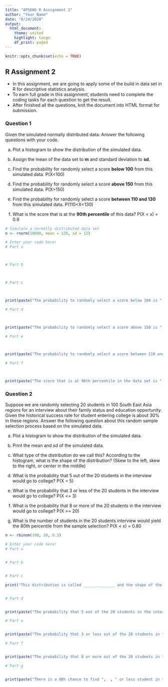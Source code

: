 ```yaml
---
title: "APS606 R Assignment 2"
author: "Your Name"
date: "8/24/2020"
output: 
  html_document:
    theme: united
    highlight: tango
    df_print: paged
---
```


```r
knitr::opts_chunk$set(echo = TRUE)
```

## R Assignment 2

* In this assignment, we are going to apply some of the build in data set in R for descriptive statistics analysis.
* To earn full grade in this assignment, students need to complete the coding tasks for each question to get the result.
* After finished all the questions, knit the document into HTML format for submission.

### Question 1

Given the simulated normally distributed data. Answer the following questions with your code.

a. Plot a histogram to show the distribution of the simulated data.

b. Assign the mean of the data set to **m** and standard deviation to **sd**.

c. Find the probability for randomly select a score **below 100** from this simulated data. P(X<100)

d. Find the probability for randomly select a score **above 150** from this simulated data. P(X>150)

e. Find the probability for randomly select a score **between 110 and 130** from this simulated data. P(110<X<130)

f. What is the score that is at the **90th percentile** of this data? P(X < x) = 0.9

```r
# Simulate a normally distributed data set
n <- rnorm(10000, mean = 120, sd = 12)

# Enter your code here!
# Part a



# Part b



# Part c



print(paste("The probability to randomly select a score below 100 is ", ))

# Part d



print(paste("The probability to randomly select a score above 150 is ", ))

# Part e



print(paste("The probability to randomly select a score between 110 and 130 is ", ))

# Part f



print(paste("The score that is at 90th percentile in the data set is ", ))

```


### Question 2

Suppose we are randomly selecting 20 students in 100 South East Asia regions for an interview about their family status and education opportunity. Given the historical success rate for student entering college is about 30% in these regions.  Answer the following question about this random sample selection process based on the simulated data.

a. Plot a histogram to show the distribution of the simulated data.

b. Print the mean and sd of the simulated data. 

c. What type of the distribution do we call this?  According to the histogram, what is the shape of the distribution? (Skew to the left, skew to the right, or center in the middle) 

d. What is the probability that 5 out of the 20 students in the interview would go to college? P(X = 5)

e. What is the probability that 3 or less of the 20 students in the interview would go to college? P(X <= 3)

f. What is the probability that 8 or more of the 20 students in the interview would go to college? P(X >= 20)

g. What is the number of students in the 20 students interview would yield the 80th percentile from the sample selection? P(X < x) = 0.80


```r
n <- rbinom(100, 20, 0.3)

# Enter your code here!
# Part a


# Part b


# Part c

print("This distribution is called ______________ and the shape of the data distribution of the defective computer is ________________")


# Part d


print(paste("The probability that 5 out of the 20 students in the interview would go to college is ", ))

# Part e


print(paste("The probability that 3 or less out of the 20 students in the interview would go to college is ", ))

# Part f


print(paste("The probability that 8 or more out of the 20 students in the interview would go to college is ", ))

# Part g


print(paste("There is a 80% chance to find ",  , " or less student in the 20 students interview would go to college."))


```
